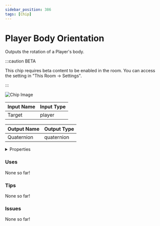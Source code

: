 ```yaml
---
sidebar_position: 386
tags: [Chip]
---
```


# Player Body Orientation

Outputs the rotation of a Player's body.

:::caution BETA

This chip requires beta content to be enabled in the room. You can access the setting in "This Room -> Settings".

:::

![Chip Image](/svg/d5f0503f-eee6-4a2a-811d-33ead7122bd3.svg)

| Input Name | Input Type |
|-----------|-----------|
| Target | player |

| Output Name | Output Type |
|-----------|-----------|
| Quaternion | quaternion |


<details>
  <summary>Properties</summary>
  <div>
    <div>
    <table>
      <thead>
        <tr>
          <th>Is beta required?</th>
          <th>✅</th>
        </tr>
        <tr>
          <th>Is this chip a trolling risk?</th>
          <th>❌</th>
        </tr>
        <tr>
          <th>Chip UUPD</th>
          <th>._uuid</th>
        </tr>
      </thead>
    </table>
    </div>
  </div>
</details>

### Uses

None so far!

### Tips

None so far!

### Issues

None so far!